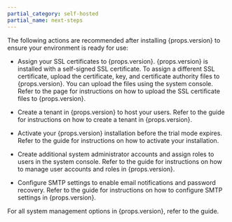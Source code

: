 ```yaml
---
partial_category: self-hosted
partial_name: next-steps
---
```


The following actions are recommended after installing {props.version} to ensure your environment is ready for use:

- Assign your SSL certificates to {props.version}. {props.version} is installed with a self-signed SSL certificate. To assign a
  different SSL certificate, upload the certificate, key, and certificate authority files to {props.version}. You can upload the
  files using the system console. Refer to the <PaletteVertexUrlMapper edition={props.edition} text="Configure HTTPS Encryption" url="/system-management/ssl-certificate-management"/>
  page for instructions on how to upload the SSL certificate files to {props.version}.

- Create a tenant in {props.version} to host your users. Refer to the <PaletteVertexUrlMapper edition={props.edition} text="Create a Tenant" url="/system-management/tenant-management"/>
  guide for instructions on how to create a tenant in {props.version}.

- Activate your {props.version} installation before the trial mode expires. Refer to the <PaletteVertexUrlMapper edition={props.edition} text="Activate Installation" url="/activate-installation"/>
  guide for instructions on how to activate your installation.

- Create additional system administrator accounts and assign roles to users in the system console. Refer to the <PaletteVertexUrlMapper edition={props.edition} text="Account Management" url="/system-management/account-management"/>
  guide for instructions on how to manage user accounts and roles in {props.version}.

- Configure SMTP settings to enable email notifications and password recovery. Refer to the <PaletteVertexUrlMapper edition={props.edition} text="Configure SMTP Settings" url="/system-management/smtp"/>
  guide for instructions on how to configure SMTP settings in {props.version}.

For all system management options in {props.version}, refer to the <PaletteVertexUrlMapper edition={props.edition} text="System Management" url="/system-management"/> guide.